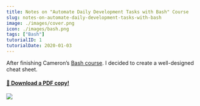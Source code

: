 ```yaml
---
title: Notes on "Automate Daily Development Tasks with Bash" Course
slug: notes-on-automate-daily-development-tasks-with-bash
image: ./images/cover.png
icon: ./images/bash.png
tags: ["Bash"]
tutorialID: 1
tutorialDate: 2020-01-03
---
```


After finishing Cameron’s [Bash course](https://egghead.io/courses/automate-daily-development-tasks-with-bash). I decided to create a well-designed cheat sheet.

#### [💾 Download a PDF copy!](/bash.pdf)

![](./images/cover.png)
